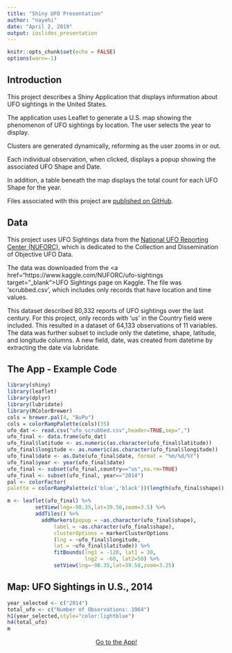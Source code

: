 ---
title: "Shiny UFO Presentation"
author: "nayehi"
date: "April 2, 2019"
output: ioslides_presentation
---

```{r setup, include=FALSE}
knitr::opts_chunk$set(echo = FALSE)
options(warn=-1)

```

## Introduction

This project describes a Shiny Application that displays information about UFO sightings in the United States. 

The application uses Leaflet to generate a U.S. map showing the phenomenon of UFO sightings by location. The user selects the year to display.

Clusters are generated dynamically, reforming as the user zooms in or out. 

Each individual observation, when clicked, displays a popup showing the associated UFO Shape and Date. 

In addition, a table beneath the map displays the total count for each UFO Shape for the year.

Files associated with this project are <a href="https://github.com/nayehi/ShinyUFO" target="_blank">published on GitHub</a>.

## Data

This project uses UFO Sightings data from the <a href="http://www.nuforc.org/index.html" target="_blank">National UFO Reporting Center (NUFORC)</a>, which is dedicated to the Collection and Dissemination of Objective UFO Data.

The data was downloaded from the <a href="https://www.kaggle.com/NUFORC/ufo-sightings target="_blank">UFO Sightings page on Kaggle</a>. The file was 'scrubbed.csv', which includes only records that have location and time values. 

This dataset described 80,332 reports of UFO sightings over the last century. For this project, only records with 'us' in the Country field were included. This resulted in a dataset of 64,133 observations of 11 variables. The data was further subset to include only the datetime, shape, latitude, and longitude columns. A new field, date, was created from datetime by extracting the date via lubridate.


## The App - Example Code

```{r setup2, echo=FALSE, include=FALSE}
library(shiny)
library(leaflet)
library(dplyr)
library(lubridate)
library(RColorBrewer)
cols = brewer.pal(4, "BuPu") 
cols = colorRampPalette(cols)(35)
ufo_dat <- read.csv("ufo_scrubbed.csv",header=TRUE,sep=",")
ufo_final <- data.frame(ufo_dat)
ufo_final$latitude <- as.numeric(as.character(ufo_final$latitude))
ufo_final$longitude <- as.numeric(as.character(ufo_final$longitude))
ufo_final$date <- as.Date(ufo_final$date, format = "%m/%d/%Y")
ufo_final$year <- year(ufo_final$date)
ufo_final <- subset(ufo_final,country=="us",na.rm=TRUE)
ufo_final <- subset(ufo_final, year=="2014")
pal <- colorFactor(
palette = colorRampPalette(c('blue','black'))(length(ufo_final$shape)),domain=ufo_final$shape)
```


```{r mapcode, echo=TRUE, message=FALSE}

m <- leaflet(ufo_final) %>%
         setView(lng=-98.35,lat=39.50,zoom=3.5) %>%
         addTiles() %>%
           addMarkers(popup = ~as.character(ufo_final$shape), 
               label = ~as.character(ufo_final$shape),
               clusterOptions = markerClusterOptions
               (lng = ~ufo_final$longitude,
               lat = ~ufo_final$latitude)) %>%
               fitBounds(lng1 = -120, lat1 = 30, 
                         lng2 = -60, lat2=50) %>%
               setView(lng=-98.35,lat=39.50,zoom=3.25)
```

## Map: UFO Sightings in U.S., 2014
```{r showmap}
year_selected <- c("2014")
total_ufo <- c("Number of Observations: 1964")
h1(year_selected,style="color:lightblue")
h4(total_ufo)  
m
```
<center><a href="https://nayehi.shinyapps.io/Shiny_UFO_US/" target="_blank">Go to the App!</a></center>


